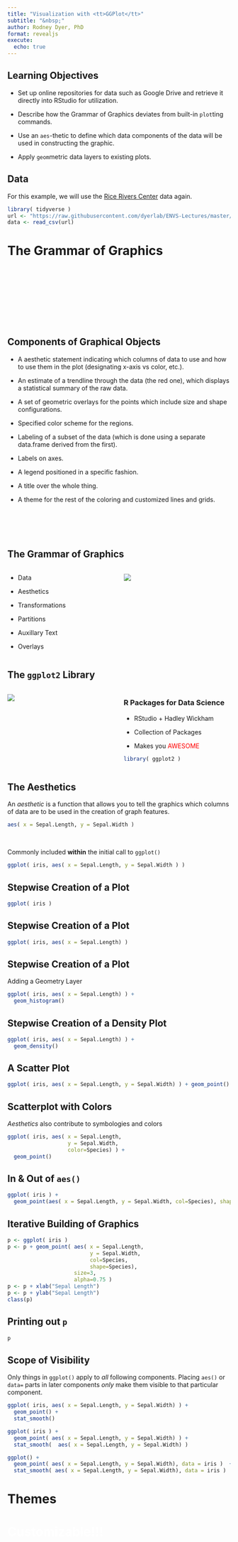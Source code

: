 ```yaml
---
title: "Visualization with <tt>GGPlot</tt>"
subtitle: "&nbsp;"
author: Rodney Dyer, PhD
format: revealjs
execute: 
  echo: true
---
```





## Learning Objectives


- Set up online repositories for data such as Google Drive and retrieve it directly into RStudio for utilization.

- Describe how the Grammar of Graphics deviates from built-in `plot`ting commands.

- Use an `aes`-thetic to define which data components of the data will be used in constructing the graphic.

- Apply `geom`metric data layers to existing plots.




## Data 

For this example, we will use the [Rice Rivers Center](https://ricerivers.vcu.edu) data again.

```r
library( tidyverse )
url <- "https://raw.githubusercontent.com/dyerlab/ENVS-Lectures/master/data/arapat.csv"
data <- read_csv(url)
```

# The Grammar of Graphics {background-color="black" background-image="media/contour.png" background-size="initial" background-position="right"}



# &nbsp; {background-color="white" background-image="https://live.staticflickr.com/65535/50295214407_bc0f4d10b6_c_d.jpg" background-size="auto" background-position="center"}

# &nbsp; {background-color="white" background-image="https://live.staticflickr.com/65535/50294412713_25bbd52230_c_d.jpg" background-size="auto" background-position="center"}


## Components of Graphical Objects {.smaller .scrollable}

:::{.incremental}
- A aesthetic statement indicating which columns of data to use and how to use them in the plot (designating x-axis vs color, etc.).

- An estimate of a trendline through the data (the red one), which displays a statistical summary of the raw data.

- A set of geometric overlays for the points which include size and shape configurations.

- Specified color scheme for the regions.

- Labeling of a subset of the data (which is done using a separate data.frame derived from the first).

- Labels on axes.

- A legend positioned in a specific fashion.

- A title over the whole thing.

- A theme for the rest of the coloring and customized lines and grids.

:::




# &nbsp; {background-color="white" background-image="https://live.staticflickr.com/65535/50295214407_bc0f4d10b6_c_d.jpg" background-size="auto" background-position="center"}


## The Grammar of Graphics



:::: {.columns}

::: {.column width="50%"}
- Data  

- Aesthetics  

- Transformations  

- Partitions  

- Auxillary Text 

- Overlays
:::

::: {.column width="50%"}
![](https://live.staticflickr.com/65535/50295255672_46390d9ee5_w_d.jpg)
:::

::::


## The `ggplot2` Library


:::: {.columns}

::: {.column width="50%"}
![](https://live.staticflickr.com/65535/50295284047_ebb5dec2e8_w_d.jpg)
:::

::: {.column width="50%"}
### R Packages for Data Science
  
  - RStudio + Hadley Wickham
  
  - Collection of Packages
  
  - Makes you <font color="red">AWESOME</font>
  
```r
library( ggplot2 )
```
:::

::::


## The Aesthetics

An *aesthetic* is a function that allows you to tell the graphics which columns of data are to be used in the creation of graph features.

```r
aes( x = Sepal.Length, y = Sepal.Width )
```

&nbsp;

:::{.fragment}
Commonly included **within** the initial call to `ggplot()`

```r
ggplot( iris, aes( x = Sepal.Length, y = Sepal.Width ) )
```
:::



## Stepwise Creation of a Plot


```r
ggplot( iris )
```

## Stepwise Creation of a Plot

```r
ggplot( iris, aes( x = Sepal.Length) )
```

## Stepwise Creation of a Plot

Adding a Geometry Layer


```r
ggplot( iris, aes( x = Sepal.Length) ) + 
  geom_histogram()
```



## Stepwise Creation of a Density Plot


```r
ggplot( iris, aes( x = Sepal.Length) ) +
  geom_density() 
```

## A Scatter Plot 

```r
ggplot( iris, aes( x = Sepal.Length, y = Sepal.Width) ) + geom_point() 
```



## Scatterplot with Colors

*Aesthetics* also contribute to symbologies and colors

```r
ggplot( iris, aes( x = Sepal.Length, 
                   y = Sepal.Width, 
                   color=Species) ) + 
  geom_point() 
```




## In & Out of `aes()`

```r
ggplot( iris ) + 
  geom_point(aes( x = Sepal.Length, y = Sepal.Width, col=Species), shape=5)
```


## Iterative Building of Graphics

```r
p <- ggplot( iris )
p <- p + geom_point( aes( x = Sepal.Length, 
                          y = Sepal.Width, 
                          col=Species, 
                          shape=Species), 
                     size=3, 
                     alpha=0.75 ) 
p <- p + xlab("Sepal Length")
p <- p + ylab("Sepal Length")
class(p)
```


## Printing out `p`

```r
p
```


## Scope of Visibility

Only things in `ggplot()` apply to *all* following components.  Placing `aes()` or `data=` parts in later components *only* make them visible to that particular component.

```r
ggplot( iris, aes( x = Sepal.Length, y = Sepal.Width) ) + 
  geom_point() + 
  stat_smooth() 
```

:::{.fragment}
```r
ggplot( iris ) + 
  geom_point( aes( x = Sepal.Length, y = Sepal.Width) ) + 
  stat_smooth(  aes( x = Sepal.Length, y = Sepal.Width) )
```
:::


:::{.fragment}
```r
ggplot() + 
  geom_point( aes( x = Sepal.Length, y = Sepal.Width), data = iris )  + 
  stat_smooth( aes( x = Sepal.Length, y = Sepal.Width), data = iris )  
```
:::



# Themes {background-color="white" background-image="https://live.staticflickr.com/65535/50294412713_25bbd52230_c_d.jpg" background-size="auto" background-position="center"}


# <font color="white">Customizable!!!</font> {background-color="white" background-image="https://media.giphy.com/media/dWEk3w1Uo97qw/giphy.gif" background-size="cover" background-position="center"}

&nbsp;

&nbsp;

&nbsp;

&nbsp;

&nbsp;

&nbsp;

&nbsp;

&nbsp;

&nbsp;

&nbsp;

&nbsp;

&nbsp;

&nbsp;

&nbsp;

&nbsp;

&nbsp;

&nbsp;

&nbsp;








## &nbsp;

```r
p + theme_bw()
```



## &nbsp;

```r
p + theme_bw()
```



## &nbsp;

```r
p + theme_gray()
```



## &nbsp;

```r
p + theme_linedraw()
```



## &nbsp;

```r
p + theme_dark()
```



## &nbsp;

```r
p + theme_minimal()
```



## &nbsp;

```r
p + theme_classic()
```


## &nbsp;

```r
p + theme_void()
```

## Create Your Own Themes {.scrollable .smaller}

```r
source("theme_dyerlab_grey.R")
theme_dyerlab_grey
```


## Create Your Own Themes

```r
p + theme_dyerlab_grey()
```

## Font Sizes

```r
p + theme_dyerlab_grey( base_size = 22)
```

## Globally Set Font Sizes

You can also set the theme and base sizes (and other theme-related items) globally for an entire document/presentation as:

```r
#| eval: false
ggplot2::theme_set( theme_bw( base_size=16) )
```



## Boxplots

```r
ggplot( iris, aes( x = Sepal.Length) ) + 
  geom_boxplot( notch=TRUE )
```


## Species Differences

```r
ggplot( iris, aes(x=Species, y=Sepal.Length) )  + 
  geom_boxplot( notch=TRUE )
```


## Species Differences Fill Colors

```r
ggplot( iris, aes(x=Species, y=Sepal.Length) )  + 
  geom_boxplot( notch=TRUE, fill=c("#002145") ) +
  ylab("Sepal Length")
```



## Species Differences Fill Colors

```r
ggplot( iris, aes(x=Species, y=Sepal.Length) )  + 
  geom_boxplot( notch=TRUE, fill=c("#002145", "#a5acaf","#66c010") ) +
  ylab("Sepal Length")
```



# Overlays {background-color="black" background-image="media/contour.png" background-size="initial" background-position="right"}





# Overlaying a Trendline

```r
ggplot( iris, aes( x = Sepal.Length, y = Sepal.Width) ) + 
  geom_point()  + 
  stat_smooth()
```


## Overlaying a Trendline

```r
ggplot( iris, aes( x = Sepal.Length, y = Sepal.Width) ) + 
  geom_point()  + 
  stat_smooth( method="lm", formula = "y ~ x")
```



## Stacking Order 

```r
ggplot( iris, aes( x = Sepal.Length, y = Sepal.Width) ) + 
  geom_point( color="red")  + 
  stat_smooth( fill="black", alpha=1)
```


## Stacking Order 

```r
ggplot( iris, aes( x = Sepal.Length, y = Sepal.Width) ) + 
  stat_smooth( fill="black", alpha=1) + 
  geom_point( color="red")  
```


## On-The-Fly Transformations

Customizing the y-axis data format...

```r
ggplot( iris, aes(x = Sepal.Length) ) + 
  geom_histogram( aes( y = ..density.. ), 
                  color="green", 
                  fill="orange", bins = 15 ) + 
  geom_density( color = "magenta", lwd=1.5 )  
```



## Textual Overlays

```r
cor_model <- cor.test( iris$Sepal.Length, iris$Sepal.Width)
cor_model
```

:::{.fragment}
```r
names( cor_model ) 
```
:::


## Formatting as Text

```r
cor.text <- paste( "r = ", 
                   format( cor_model$estimate, digits=4), 
                   ";\n P = ", 
                   format( cor_model$p.value, digits=4 ), 
                   sep="" ) 
cor.text
```



## &nbsp;


```r
p + geom_text( aes(x=7.25, y=4.25, label=cor.text) )
```

## Labels


```r
sLength <- by( iris$Sepal.Length, iris$Species, mean )
sWidth <- by( iris$Sepal.Width, iris$Species, mean )

df <- data.frame( Sepal.Length = as.numeric( sLength ),
                  Sepal.Width = as.numeric( sWidth ),
                  Species = levels( iris$Species ) )
df
```

## Labels

```r
ggplot( iris, aes(Sepal.Length, Sepal.Width) ) + 
  geom_point( aes(color=Species) ) + 
  geom_text( aes(label=Species), data=df) 
```




## Smart Labels

```r
library( ggrepel )
```

![](https://live.staticflickr.com/65535/50305860422_f3cf5f5545_c_d.jpg)


## &nbsp;


```r
ggplot( iris, aes(Sepal.Length, Sepal.Width) ) + 
  geom_point( aes(color=Species) ) + 
  geom_label_repel( aes(label=Species), data=df )
```

## Remove Legend

```r
ggplot( iris, aes(Sepal.Length, Sepal.Width) ) + 
  geom_point( aes(color=Species) ) + 
  geom_label_repel( aes(label=Species), data=df ) + 
  guides( color = FALSE )
```











## Questions

::: {layout-ncol="2"}
If you have any questions, please feel free to either post them as an "Issue" on your copy of this GitHub Repository, post to the [Canvas](https://canvas.vcu.edu) discussion board for the class, or drop me an [email](mailto://rjdyer@vcu.edu).

![](media/peter_sellers.gif){.middle fig-alt="Peter Sellers looking bored" fig-align="center" width="500"}
:::

